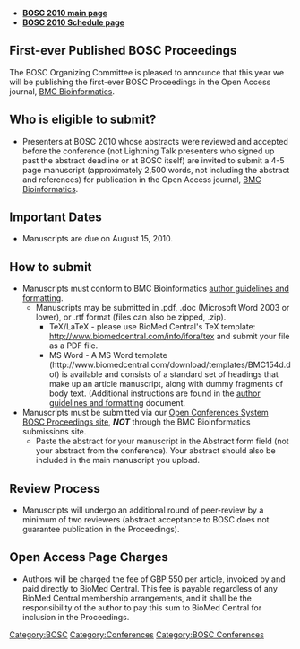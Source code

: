 * '''[[BOSC_2010 | BOSC 2010 main page]]'''
* '''[[BOSC_2010_Schedule | BOSC 2010 Schedule page]]'''

== First-ever Published BOSC Proceedings ==

The BOSC Organizing Committee is pleased to announce that this year we will be publishing the first-ever BOSC Proceedings in the Open Access journal, [http://www.biomedcentral.com/bmcbioinformatics/ BMC Bioinformatics].

== Who is eligible to submit? ==

* Presenters at BOSC 2010 whose abstracts were reviewed and accepted before the conference (not Lightning Talk presenters who signed up past the abstract deadline or at BOSC itself) are invited to submit a 4-5 page manuscript (approximately 2,500 words, not including the abstract and references) for publication in the Open Access journal, [http://www.biomedcentral.com/bmcbioinformatics/ BMC Bioinformatics].

== Important Dates ==

* Manuscripts are due on August 15, 2010.

== How to submit ==

* Manuscripts must conform to BMC Bioinformatics [[Media:Instructions_for_authors_-_BMC_-_Appendix_A.pdf | author guidelines and formatting]].
** Manuscripts may be submitted in .pdf, .doc (Microsoft Word 2003 or lower), or .rtf format (files can also be zipped, .zip).
*** TeX/LaTeX - please use BioMed Central's TeX template: http://www.biomedcentral.com/info/ifora/tex and submit your file as a PDF file.
*** MS Word - A MS Word template (http://www.biomedcentral.com/download/templates/BMC154d.dot) is available and consists of a standard set of headings that make up an article manuscript, along with dummy fragments of body text.  (Additional instructions are found in the [[Media:Instructions_for_authors_-_BMC_-_Appendix_A.pdf | author guidelines and formatting]] document.
* Manuscripts must be submitted via our [http://events.open-bio.org/BOSC2010-Proceedings/openconf.php Open Conferences System BOSC Proceedings site], '''''NOT''''' through the BMC Bioinformatics submissions site.
** Paste the abstract for your manuscript in the Abstract form field (not your abstract from the conference). Your abstract should also be included in the main manuscript you upload.

== Review Process ==

* Manuscripts will undergo an additional round of peer-review by a minimum of two reviewers (abstract acceptance to BOSC does not guarantee publication in the Proceedings).

== Open Access Page Charges ==

* Authors will be charged the fee of GBP 550 per article, invoiced by and paid directly to BioMed Central.  This fee is payable regardless of any BioMed Central membership arrangements, and it shall be the responsibility of the author to pay this sum to BioMed Central for inclusion in the Proceedings.

[[Category:BOSC]] [[Category:Conferences]]
[[Category:BOSC Conferences]]